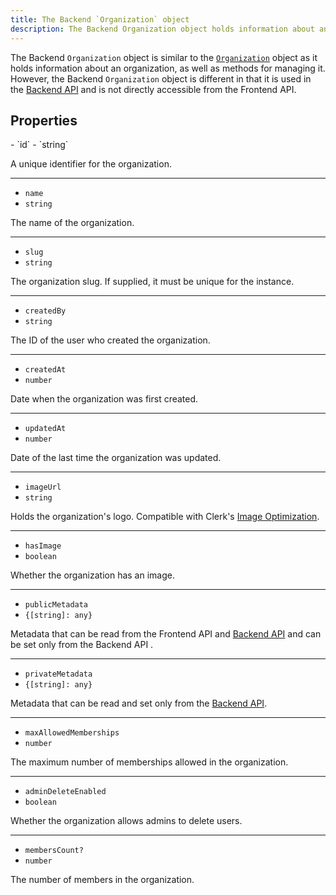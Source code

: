 ```yaml
---
title: The Backend `Organization` object
description: The Backend Organization object holds information about an organization, as well as methods for managing it. However, the it is different from the Organization object in that it is used in the Backend API and is not directly accessible from the Frontend API.
---
```


The Backend `Organization` object is similar to the [`Organization`](/docs/references/javascript/organization/organization) object as it holds information about an organization, as well as methods for managing it. However, the Backend `Organization` object is different in that it is used in the [Backend API](https://clerk.com/docs/reference/backend-api/tag/Organizations#operation/ListOrganizations) and is not directly accessible from the Frontend API.

## Properties

<Properties>
  - `id`
  - `string`

  A unique identifier for the organization.

  ---

  - `name`
  - `string`

  The name of the organization.

  ---

  - `slug`
  - `string`

  The organization slug. If supplied, it must be unique for the instance.

  ---

  - `createdBy`
  - `string`

  The ID of the user who created the organization.

  ---

  - `createdAt`
  - `number`

  Date when the organization was first created.

  ---

  - `updatedAt`
  - `number`

  Date of the last time the organization was updated.

  ---

  - `imageUrl`
  - `string`

  Holds the organization's logo. Compatible with Clerk's [Image Optimization](/docs/guides/image-optimization/imageurl-image-optimization).

  ---

  - `hasImage`
  - `boolean`

  Whether the organization has an image.

  ---

  - `publicMetadata`
  - `{[string]: any}`

  Metadata that can be read from the Frontend API and [Backend API](https://clerk.com/docs/reference/backend-api) and can be set only from the Backend API .

  ---

  - `privateMetadata`
  - `{[string]: any}`

  Metadata that can be read and set only from the [Backend API](https://clerk.com/docs/reference/backend-api).

  ---

  - `maxAllowedMemberships`
  - `number`

  The maximum number of memberships allowed in the organization.

  ---

  - `adminDeleteEnabled`
  - `boolean`

  Whether the organization allows admins to delete users.

  ---

  - `membersCount?`
  - `number`

  The number of members in the organization.
</Properties>
